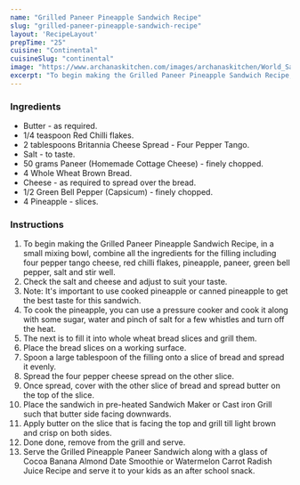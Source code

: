 ---
name: "Grilled Paneer Pineapple Sandwich Recipe"
slug: "grilled-paneer-pineapple-sandwich-recipe"
layout: 'RecipeLayout'
prepTime: "25"
cuisine: "Continental"
cuisineSlug: "continental"
image: "https://www.archanaskitchen.com/images/archanaskitchen/World_Sandwiches_Burgers_Wraps/Britannia_Four_Pepper_Tango_Grilled_Cheese_Pineapple_Sandwich-10.jpg"
excerpt: "To begin making the Grilled Paneer Pineapple Sandwich Recipe, in a small mixing bowl, combine all the ingredients for the filling including four pepper tango cheese, red chilli flakes, pineapple, paneer, green bell pepper, salt and stir well"
---

### Ingredients

- Butter - as required.
- 1/4 teaspoon Red Chilli flakes.
- 2 tablespoons Britannia Cheese Spread - Four Pepper Tango.
- Salt - to taste.
- 50 grams Paneer (Homemade Cottage Cheese) - finely chopped.
- 4 Whole Wheat Brown Bread.
- Cheese - as required to spread over the bread.
- 1/2 Green Bell Pepper (Capsicum) - finely chopped.
- 4 Pineapple - slices.

### Instructions

1. To begin making the Grilled Paneer Pineapple Sandwich Recipe, in a small mixing bowl, combine all the ingredients for the filling including four pepper tango cheese, red chilli flakes, pineapple, paneer, green bell pepper, salt and stir well.
1. Check the salt and cheese and adjust to suit your taste.
1. Note: It's important to use cooked pineapple or canned pineapple to get the best taste for this sandwich.
1. To cook the pineapple, you can use a pressure cooker and cook it along with some sugar, water and pinch of salt for a few whistles and turn off the heat.
1. The next is to fill it into whole wheat bread slices and grill them.
1. Place the bread slices on a working surface.
1. Spoon a large tablespoon of the filling onto a slice of bread and spread it evenly.
1. Spread the four pepper cheese spread on the other slice.
1. Once spread, cover with the other slice of bread and spread butter on the top of the slice.
1. Place the sandwich in pre-heated Sandwich Maker or Cast iron Grill such that butter side facing downwards.
1. Apply butter on the slice that is facing the top and grill till light brown and crisp on both sides.
1. Done done, remove from the grill and serve.
1. Serve the Grilled Pineapple Paneer Sandwich along with a glass of Cocoa Banana Almond Date Smoothie or Watermelon Carrot Radish Juice Recipe and serve it to your kids as an after school snack.
